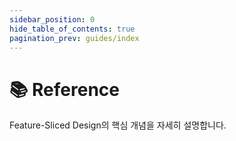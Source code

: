 ```yaml
---
sidebar_position: 0
hide_table_of_contents: true
pagination_prev: guides/index
---
```



# 📚 Reference

<p class="summary">
Feature-Sliced Design의 핵심 개념을 자세히 설명합니다.
</p>

<NavCard
    title="Layers" 
    description="Layer의 정의와 각 Layer별 역할, 구성 방식"
    to="/docs/reference/layers"
    Icon={GroupOutlined}
/>
<NavCard
    title="Slices and segments" 
    description="Slice와 Segment의 정의, Segment 유형과 Layer별 구성 예시"
    to="/docs/reference/slices-segments"
    Icon={AppstoreOutlined}
/>
<NavCard
    title="Public API" 
    description="Public API의 정의와 목표, @x 표기를 사용한 Cross-import 방법, 문제 해결 가이드"
    to="/docs/reference/public-api"
    Icon={ApiOutlined}
/>
